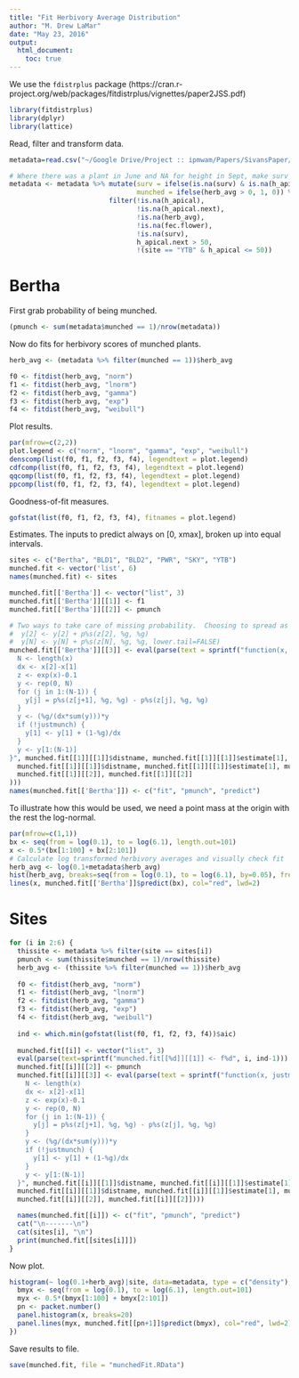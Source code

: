 ```yaml
---
title: "Fit Herbivory Average Distribution"
author: "M. Drew LaMar"
date: "May 23, 2016"
output: 
  html_document:
    toc: true
---
```


We use the `fdistrplus` package (https://cran.r-project.org/web/packages/fitdistrplus/vignettes/paper2JSS.pdf)

```r
library(fitdistrplus)
library(dplyr)
library(lattice)
```

Read, filter and transform data.
```r
metadata=read.csv("~/Google Drive/Project :: ipmwam/Papers/SivansPaper/Milkweed/DATA SETS/Data Frames/metadata13to15.csv")

# Where there was a plant in June and NA for height in Sept, make surv 0
metadata <- metadata %>% mutate(surv = ifelse(is.na(surv) & is.na(h_apical.next) & !is.na(h_apical), 0, surv), 
                                munched = ifelse(herb_avg > 0, 1, 0)) %>% 
                         filter(!is.na(h_apical),
                                !is.na(h_apical.next),
                                !is.na(herb_avg),
                                !is.na(fec.flower),
                                !is.na(surv),
                                h_apical.next > 50,
                                !(site == "YTB" & h_apical <= 50))
```

# Bertha

First grab probability of being munched.
```r
(pmunch <- sum(metadata$munched == 1)/nrow(metadata))
```

Now do fits for herbivory scores of munched plants.
```r
herb_avg <- (metadata %>% filter(munched == 1))$herb_avg

f0 <- fitdist(herb_avg, "norm")
f1 <- fitdist(herb_avg, "lnorm")
f2 <- fitdist(herb_avg, "gamma")
f3 <- fitdist(herb_avg, "exp")
f4 <- fitdist(herb_avg, "weibull")
```

Plot results.
```r
par(mfrow=c(2,2))
plot.legend <- c("norm", "lnorm", "gamma", "exp", "weibull")
denscomp(list(f0, f1, f2, f3, f4), legendtext = plot.legend)
cdfcomp(list(f0, f1, f2, f3, f4), legendtext = plot.legend)
qqcomp(list(f0, f1, f2, f3, f4), legendtext = plot.legend)
ppcomp(list(f0, f1, f2, f3, f4), legendtext = plot.legend)
```

Goodness-of-fit measures.
```r
gofstat(list(f0, f1, f2, f3, f4), fitnames = plot.legend)
```

Estimates.  The inputs to predict always on [0, xmax], broken up into equal intervals.
```r
sites <- c("Bertha", "BLD1", "BLD2", "PWR", "SKY", "YTB")
munched.fit <- vector('list', 6)
names(munched.fit) <- sites

munched.fit[['Bertha']] <- vector("list", 3)
munched.fit[['Bertha']][[1]] <- f1
munched.fit[['Bertha']][[2]] <- pmunch

# Two ways to take care of missing probability.  Choosing to spread as opposed to adding to endpoints.  Other technique commented out here.
#  y[2] <- y[2] + p%s(z[2], %g, %g)
#  y[N] <- y[N] + p%s(z[N], %g, %g, lower.tail=FALSE)
munched.fit[['Bertha']][[3]] <- eval(parse(text = sprintf("function(x, justmunch=FALSE) {
  N <- length(x)
  dx <- x[2]-x[1]
  z <- exp(x)-0.1
  y <- rep(0, N)
  for (j in 1:(N-1)) {
    y[j] = p%s(z[j+1], %g, %g) - p%s(z[j], %g, %g)
  }
  y <- (%g/(dx*sum(y)))*y
  if (!justmunch) {
    y[1] <- y[1] + (1-%g)/dx
  }
  y <- y[1:(N-1)]
}", munched.fit[[1]][[1]]$distname, munched.fit[[1]][[1]]$estimate[1], munched.fit[[1]][[1]]$estimate[2],
  munched.fit[[1]][[1]]$distname, munched.fit[[1]][[1]]$estimate[1], munched.fit[[1]][[1]]$estimate[2],
  munched.fit[[1]][[2]], munched.fit[[1]][[2]]
)))
names(munched.fit[['Bertha']]) <- c("fit", "pmunch", "predict")
```

To illustrate how this would be used, we need a point mass at the origin with the rest the log-normal.
```r
par(mfrow=c(1,1))
bx <- seq(from = log(0.1), to = log(6.1), length.out=101)
x <- 0.5*(bx[1:100] + bx[2:101])
# Calculate log transformed herbivory averages and visually check fit
herb_avg <- log(0.1+metadata$herb_avg)
hist(herb_avg, breaks=seq(from = log(0.1), to = log(6.1), by=0.05), freq=FALSE)
lines(x, munched.fit[['Bertha']]$predict(bx), col="red", lwd=2)
```

# Sites

```r
for (i in 2:6) {
  thissite <- metadata %>% filter(site == sites[i])
  pmunch <- sum(thissite$munched == 1)/nrow(thissite)
  herb_avg <- (thissite %>% filter(munched == 1))$herb_avg
  
  f0 <- fitdist(herb_avg, "norm")
  f1 <- fitdist(herb_avg, "lnorm")
  f2 <- fitdist(herb_avg, "gamma")
  f3 <- fitdist(herb_avg, "exp")
  f4 <- fitdist(herb_avg, "weibull")
  
  ind <- which.min(gofstat(list(f0, f1, f2, f3, f4))$aic)
  
  munched.fit[[i]] <- vector("list", 3)
  eval(parse(text=sprintf("munched.fit[[%d]][[1]] <- f%d", i, ind-1)))
  munched.fit[[i]][[2]] <- pmunch
  munched.fit[[i]][[3]] <- eval(parse(text = sprintf("function(x, justmunch=FALSE) {
    N <- length(x)
    dx <- x[2]-x[1]
    z <- exp(x)-0.1
    y <- rep(0, N)
    for (j in 1:(N-1)) {
      y[j] = p%s(z[j+1], %g, %g) - p%s(z[j], %g, %g)
    }
    y <- (%g/(dx*sum(y)))*y
    if (!justmunch) {
      y[1] <- y[1] + (1-%g)/dx
    }
    y <- y[1:(N-1)]
  }", munched.fit[[i]][[1]]$distname, munched.fit[[i]][[1]]$estimate[1], munched.fit[[i]][[1]]$estimate[2],
  munched.fit[[i]][[1]]$distname, munched.fit[[i]][[1]]$estimate[1], munched.fit[[i]][[1]]$estimate[2],
  munched.fit[[i]][[2]], munched.fit[[i]][[2]])))

  names(munched.fit[[i]]) <- c("fit", "pmunch", "predict")
  cat("\n-------\n")
  cat(sites[i], "\n")
  print(munched.fit[[sites[i]]])
}
```

Now plot.
```r
histogram(~ log(0.1+herb_avg)|site, data=metadata, type = c("density"), munched.fit = munched.fit, panel = function(x,y) {
  bmyx <- seq(from = log(0.1), to = log(6.1), length.out=101)
  myx <- 0.5*(bmyx[1:100] + bmyx[2:101])
  pn <- packet.number()
  panel.histogram(x, breaks=20)
  panel.lines(myx, munched.fit[[pn+1]]$predict(bmyx), col="red", lwd=2)
})
```

Save results to file.
```r
save(munched.fit, file = "munchedFit.RData")
```